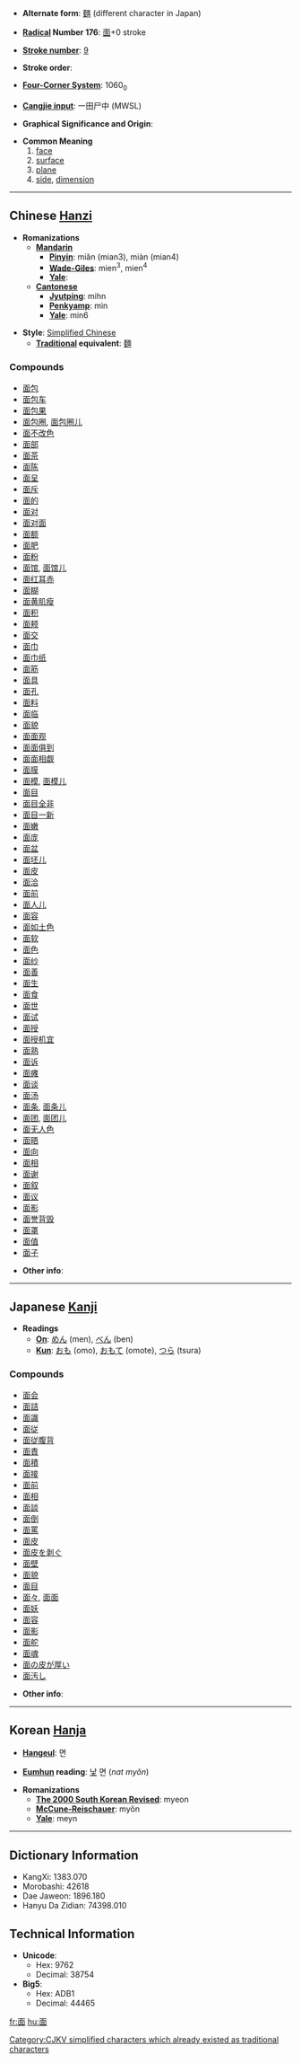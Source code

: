 * '''Alternate form''': [[麵]] (different character in Japan)

* '''[[Wiktionary:Chinese radical index|Radical]] Number 176''': [[Wiktionary:Chinese radical index 面|面]]+0 stroke

* '''[[Wiktionary:Chinese total strokes index|Stroke number]]''': [[Wiktionary:Chinese total strokes index 9|9]]

* '''Stroke order''': 

* '''[[Wiktionary:Chinese four corner index|Four-Corner System]]''': 1060<sub>0</sub>

* '''[[Wiktionary:Chinese Cangjie index|Cangjie input]]''': 一田尸中 (MWSL)

* '''Graphical Significance and Origin''': 

* '''Common Meaning'''
*# [[face]]
*# [[surface]]
*# [[plane]]
*# [[side]], [[dimension]]

----

== Chinese [[Hanzi]] ==

* '''Romanizations'''
** '''[[Mandarin]]'''
*** '''[[Pinyin]]''': miǎn (mian3), miàn (mian4)
*** '''[[Wade-Giles]]''': mien<sup>3</sup>, mien<sup>4</sup>
*** '''[[Yale]]''': 
** '''[[Cantonese]]'''
*** '''[[Jyutping]]''': mihn
*** '''[[Penkyamp]]''': mìn
*** '''[[Yale]]''': min6

* '''Style''': [[Simplified Chinese]] 
** '''[[Traditional Chinese|Traditional]] equivalent''': [[麵]]

===Compounds===
*[[面包]]
*[[面包车]]
*[[面包果]]
*[[面包圈]], [[面包圈儿]]
*[[面不改色]]
*[[面部]]
*[[面茶]]
*[[面陈]]
*[[面呈]]
*[[面斥]]
*[[面的]]
*[[面对]]
*[[面对面]]
*[[面额]]
*[[面肥]]
*[[面粉]]
*[[面馆]], [[面馆儿]]
*[[面红耳赤]]
*[[面糊]]
*[[面黄肌瘦]]
*[[面积]]
*[[面颊]]
*[[面交]]
*[[面巾]]
*[[面巾纸]]
*[[面筋]]
*[[面具]]
*[[面孔]]
*[[面料]]
*[[面临]]
*[[面貌]]
*[[面面观]]
*[[面面俱到]]
*[[面面相觑]]
*[[面膜]]
*[[面模]], [[面模儿]]
*[[面目]]
*[[面目全非]]
*[[面目一新]]
*[[面嫩]]
*[[面庞]]
*[[面盆]]
*[[面坯儿]]
*[[面皮]]
*[[面洽]]
*[[面前]]
*[[面人儿]]
*[[面容]]
*[[面如土色]]
*[[面软]]
*[[面色]]
*[[面纱]]
*[[面善]]
*[[面生]]
*[[面食]]
*[[面世]]
*[[面试]]
*[[面授]]
*[[面授机宜]]
*[[面熟]]
*[[面诉]]
*[[面瘫]]
*[[面谈]]
*[[面汤]]
*[[面条]], [[面条儿]]
*[[面团]], [[面团儿]]
*[[面无人色]]
*[[面晤]]
*[[面向]]
*[[面相]]
*[[面谢]]
*[[面叙]]
*[[面议]]
*[[面影]]
*[[面誉背毁]]
*[[面罩]]
*[[面值]]
*[[面子]]

* '''Other info''': 

----

== Japanese [[Kanji]] ==

* '''Readings'''
** '''[[On]]''': [[めん]] (men), [[べん]] (ben)
** '''[[Kun]]''': [[おも]] (omo), [[おもて]] (omote), [[つら]] (tsura)

===Compounds===
*[[面会]]
*[[面詰]]
*[[面識]]
*[[面従]]
*[[面従腹背]]
*[[面責]]
*[[面積]]
*[[面接]]
*[[面前]]
*[[面相]]
*[[面談]]
*[[面倒]]
*[[面罵]]
*[[面皮]]
*[[面皮を剥ぐ]]
*[[面壁]]
*[[面貌]]
*[[面目]]
*[[面々]], [[面面]]
*[[面妖]]
*[[面容]]
*[[面影]]
*[[面舵]]
*[[面魂]]
*[[面の皮が厚い]]
*[[面汚し]]

* '''Other info''':  

----

== Korean [[Hanja]] ==

* '''[[Hangeul]]''': 면

* '''[[Eumhun]] reading''': [[낯]] 면 (''nat myŏn'')

* '''Romanizations'''
** '''[[The 2000 South Korean Revised Romanization|The 2000 South Korean Revised]]''': myeon
** '''[[McCune-Reischauer]]''': myŏn
** '''[[Yale]]''': meyn

----

== Dictionary Information ==

* KangXi: 1383.070
* Morobashi: 42618
* Dae Jaweon: 1896.180
* Hanyu Da Zidian: 74398.010

== Technical Information ==

* '''Unicode''':
** Hex: 9762
** Decimal: 38754
* '''Big5''':
** Hex: ADB1
** Decimal: 44465

[[Category:CJKV simplified characters which already existed as traditional characters]]

[[fr:面]]
[[hu:面]]
